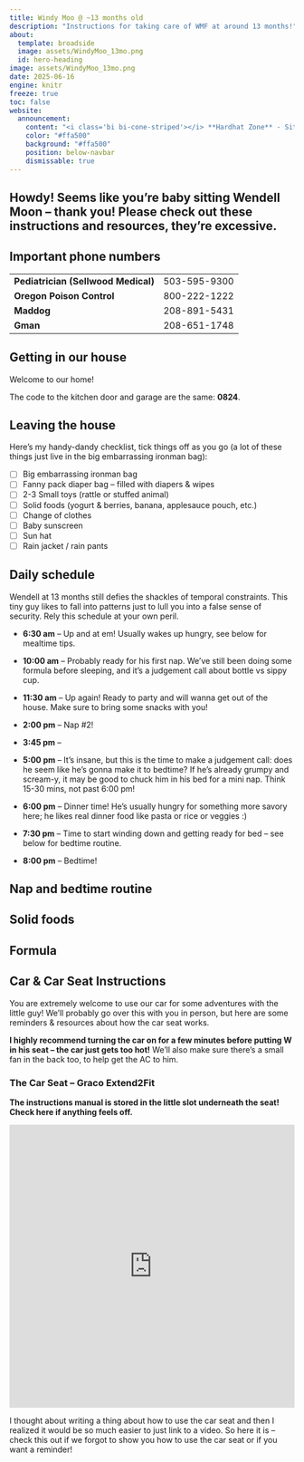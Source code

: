 ```yaml
---
title: Windy Moo @ ~13 months old
description: "Instructions for taking care of WMF at around 13 months!"
about:
  template: broadside
  image: assets/WindyMoo_13mo.png
  id: hero-heading
image: assets/WindyMoo_13mo.png
date: 2025-06-16 
engine: knitr 
freeze: true
toc: false
website:
  announcement: 
    content: "<i class='bi bi-cone-striped'></i> **Hardhat Zone** - Site is still under construction. Please excuse the mess."
    color: "#ffa500"
    background: "#ffa500" 
    position: below-navbar 
    dismissable: true
---
```


:::{#hero-heading}
## Howdy! Seems like you're baby sitting Wendell Moon -- thank you! Please check out these instructions and resources, they're excessive. 

## Important phone numbers
| | | 
|:---|:---:|
|**Pediatrician (Sellwood Medical)** | 503-595-9300 |
|**Oregon Poison Control** | 800-222-1222 |
|**Maddog** | 208-891-5431 |
|**Gman** | 208-651-1748 |

:::


## Getting in our house

Welcome to our home! 

The code to the kitchen door and garage are the same: **0824**.


## Leaving the house

Here's my handy-dandy checklist, tick things off as you go (a lot of these things just live in the big embarrassing ironman bag):

- [ ] Big embarrassing ironman bag
- [ ] Fanny pack diaper bag -- filled with diapers & wipes
- [ ] 2-3 Small toys (rattle or stuffed animal)
- [ ] Solid foods (yogurt & berries, banana, applesauce pouch, etc.)
- [ ] Change of clothes
- [ ] Baby sunscreen
- [ ] Sun hat
- [ ] Rain jacket / rain pants

## Daily schedule

Wendell at 13 months still defies the shackles of temporal constraints. This tiny guy likes to fall into patterns just to lull you into a false sense of security. Rely this schedule at your own peril.

- **6:30 am** -- Up and at em! Usually wakes up hungry, see below for mealtime tips.

- **10:00 am** -- Probably ready for his first nap. We've still been doing some formula before sleeping, and it's a judgement call about bottle vs sippy cup.

- **11:30 am** -- Up again! Ready to party and will wanna get out of the house. Make sure to bring some snacks with you!

- **2:00 pm** -- Nap #2! 

- **3:45 pm** -- 

- **5:00 pm** -- It's insane, but this is the time to make a judgement call: does he seem like he's gonna make it to bedtime? If he's already grumpy and scream-y, it may be good to chuck him in his bed for a mini nap. Think 15-30 mins, not past 6:00 pm!

- **6:00 pm** -- Dinner time! He's usually hungry for something more savory here; he likes real dinner food like pasta or rice or veggies :)

- **7:30 pm** -- Time to start winding down and getting ready for bed -- see below for bedtime routine.

- **8:00 pm** -- Bedtime!

## Nap and bedtime routine

## Solid foods

## Formula


## Car & Car Seat Instructions

You are extremely welcome to use our car for some adventures with the little guy! We'll probably go over this with you in person, but here are some reminders & resources about how the car seat works.

**I highly recommend turning the car on for a few minutes before putting W in his seat -- the car just gets too hot!** We'll also make sure there's a small fan in the back too, to help get the AC to him.

### The Car Seat -- Graco Extend2Fit

**The instructions manual is stored in the little slot underneath the seat! Check here if anything feels off.**

:::{.border}

<iframe width="100%" height="500" src="https://www.youtube.com/embed/jvaOuE-8lmI?si=qBjBdaTLzTINiwDW" title="YouTube video player" frameborder="0" allow="accelerometer; autoplay; clipboard-write; encrypted-media; gyroscope; picture-in-picture; web-share" referrerpolicy="strict-origin-when-cross-origin" allowfullscreen></iframe>

I thought about writing a thing about how to use the car seat and then I realized it would be so much easier to just link to a video. So here it is -- check this out if we forgot to show you how to use the car seat or if you want a reminder!
:::

